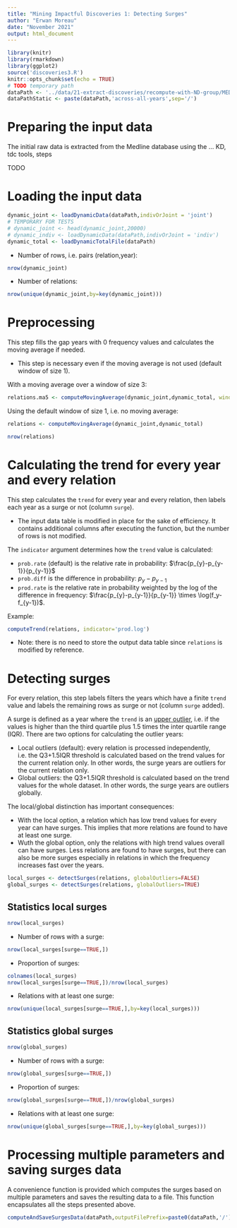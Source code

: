 ```yaml
---
title: "Mining Impactful Discoveries 1: Detecting Surges"
author: "Erwan Moreau"
date: "November 2021"
output: html_document
---
```



```r
library(knitr)
library(rmarkdown)
library(ggplot2)
source('discoveries3.R')
knitr::opts_chunk$set(echo = TRUE)
# TODO temporary path
dataPath <- '../data/21-extract-discoveries/recompute-with-ND-group/MED'
dataPathStatic <- paste(dataPath,'across-all-years',sep='/')
```


# Preparing the input data

The initial raw data is extracted from the Medline database using the ... KD, tdc tools, steps  

TODO

# Loading the input data



```r
dynamic_joint <- loadDynamicData(dataPath,indivOrJoint = 'joint')
# TEMPORARY FOR TESTS
# dynamic_joint <- head(dynamic_joint,20000)
# dynamic_indiv <- loadDynamicData(dataPath,indivOrJoint = 'indiv')
dynamic_total <- loadDynamicTotalFile(dataPath)
```

* Number of rows, i.e. pairs (relation,year):

```r
nrow(dynamic_joint)
```

* Number of relations:

```r
nrow(unique(dynamic_joint,by=key(dynamic_joint)))
```



# Preprocessing

This step fills the gap years with 0 frequency values and calculates the moving average if needed.

- This step is necessary even if the moving average is not used (default window of size 1).

With a moving average over a window of size 3:

```r
relations.ma5 <- computeMovingAverage(dynamic_joint,dynamic_total, window=5)
```

Using the default window of size 1, i.e. no moving average:

```r
relations <- computeMovingAverage(dynamic_joint,dynamic_total)
```

```r
nrow(relations)
```


# Calculating the trend for every year and every relation

This step calculates the `trend` for every year and every relation, then labels each year as a surge or not (column `surge`). 

- The input data table is modified in place for the sake of efficiency. It contains additional columns after executing the function, but the number of rows is not modified. 

The `indicator` argument determines how the `trend` value is calculated:

- `prob.rate` (default) is the relative rate in probability: $\frac{p_{y}-p_{y-1}}{p_{y-1}}$
- `prob.diff` is the difference in probability: $p_{y}-p_{y-1}$
- `prod.rate` is the relative rate in probability weighted by the log of the difference in frequency: $\frac{p_{y}-p_{y-1}}{p_{y-1}} \times \log(f_y-f_{y-1})$.

Example:

```r
computeTrend(relations, indicator='prod.log')
```

- Note: there is no need to store the output data table since `relations` is modified by reference.

# Detecting surges

For every relation, this step labels filters the years which have a finite `trend` value and labels the remaining rows as surge or not (column `surge` added). 

A surge is defined as a year where the `trend` is an [upper outlier](https://en.wikipedia.org/wiki/Interquartile_range#Outliers), i.e. if the values is higher than the third quartile plus 1.5 times the inter quartile range (IQR). There are two options for calculating the outlier years:

- Local outliers (default): every relation is processed independently, i.e. the Q3+1.5IQR threshold is calculated based on the trend values for the current relation only. In other words, the surge years are outliers for the current relation only.
- Global outliers: the Q3+1.5IQR threshold is calculated based on the trend values for the whole dataset. In other words, the surge years are outliers globally.

The local/global distinction has important consequences: 

- With the local option, a relation which has low trend values for every year can have surges. This implies that more relations are found to have at least one surge.
- Wuth the global option, only the relations with high trend values overall can have surges. Less relations are found to have surges, but there can also be more surges especially in relations in which the frequency increases fast over the years.

```r
local_surges <- detectSurges(relations, globalOutliers=FALSE)
global_surges <- detectSurges(relations, globalOutliers=TRUE)
```


## Statistics local surges

```r
nrow(local_surges)
```

* Number of rows with a surge:

```r
nrow(local_surges[surge==TRUE,])
```

* Proportion of surges:

```r
colnames(local_surges)
nrow(local_surges[surge==TRUE,])/nrow(local_surges)
```

* Relations with at least one surge:


```r
nrow(unique(local_surges[surge==TRUE,],by=key(local_surges)))
```

## Statistics global surges

```r
nrow(global_surges)
```

* Number of rows with a surge:

```r
nrow(global_surges[surge==TRUE,])
```

* Proportion of surges:

```r
nrow(global_surges[surge==TRUE,])/nrow(global_surges)
```

* Relations with at least one surge:


```r
nrow(unique(global_surges[surge==TRUE,],by=key(global_surges)))
```


# Processing multiple parameters and saving surges data


A convenience function is provided which computes the surges based on multiple parameters and saves the resulting data to a file. This function encapsulates all the steps presented above.

```r
computeAndSaveSurgesData(dataPath,outputFilePrefix=paste0(dataPath,'/'), ma_windows=c(1,3,5),indicators=c('prob.rate','prod.log'), outlier_methods=c('local','global'))
```
